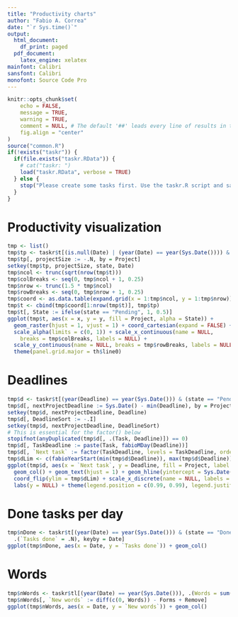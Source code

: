 ```yaml
---
title: "Productivity charts"
author: "Fabio A. Correa"
date: "`r Sys.time()`"
output:
  html_document:
    df_print: paged
  pdf_document:
    latex_engine: xelatex
mainfont: Calibri
sansfont: Calibri
monofont: Source Code Pro
---
```


```r
knitr::opts_chunk$set(
	echo = FALSE,
	message = TRUE,
	warning = TRUE,
	comment = NULL, # The default '##' leads every line of results in the final document
	fig.align = "center"
)
source("common.R")
if(!exists("taskr")) {
  if(file.exists("taskr.RData")) {
    # cat("taskr: ")
    load("taskr.RData", verbose = TRUE)
  } else {
    stop("Please create some tasks first. Use the taskr.R script and save to disk.\n")
  }
}
```

# Productivity visualization
```r
tmp <- list()
tmp$tp <- taskr$t[(is.null(Date) | (year(Date) == year(Sys.Date()))) & (state != "Abandoned") & !(Project %in% c("Weight loss", "Study Chinese", "Housekeeping", "Example project"))]
tmp$tp[, projectSize := -.N, by = Project]
setkey(tmp$tp, projectSize, state, Date)
tmp$ncol <- trunc(sqrt(nrow(tmp$t)))
tmp$colBreaks <- seq(0, tmp$ncol + 1, 0.25)
tmp$nrow <- trunc(1.5 * tmp$ncol)
tmp$rowBreaks <- seq(0, tmp$nrow + 1, 0.25)
tmp$coord <- as.data.table(expand.grid(x = 1:tmp$ncol, y = 1:tmp$nrow))
tmp$t <- cbind(tmp$coord[1:nrow(tmp$t)], tmp$tp)
tmp$t[, State := ifelse(state == "Pending", 1, 0.5)]
ggplot(tmp$t, aes(x = x, y = y, fill = Project, alpha = State)) +
  geom_raster(hjust = 1, vjust = 1) + coord_cartesian(expand = FALSE) +
  scale_alpha(limits = c(0, 1)) + scale_x_continuous(name = NULL,
    breaks = tmp$colBreaks, labels = NULL) +
  scale_y_continuous(name = NULL, breaks = tmp$rowBreaks, labels = NULL) +
  theme(panel.grid.major = th$line0)
```

# Deadlines
```r
tmp$d <- taskr$t[(year(Deadline) == year(Sys.Date())) & (state == "Pending")]
tmp$d[, nextProjectDeadline := Sys.Date() - min(Deadline), by = Project]
setkey(tmp$d, nextProjectDeadline, Deadline)
tmp$d[, DeadlineSort := -.I]
setkey(tmp$d, nextProjectDeadline, DeadlineSort)
# This is essential for the factor() below
stopifnot(anyDuplicated(tmp$d[, .(Task, Deadline)]) == 0)
tmp$d[, TaskDeadline := paste(Task, fabioMDay(Deadline))]
tmp$d[, `Next task` := factor(TaskDeadline, levels = TaskDeadline, ordered = TRUE)]
tmp$dLim <- c(fabioYearStart(min(tmp$d$Deadline)), max(tmp$d$Deadline))
ggplot(tmp$d, aes(x = `Next task`, y = Deadline, fill = Project, label = TaskDeadline)) +
  geom_col() + geom_text(hjust = 1) + geom_hline(yintercept = Sys.Date(), colour = "black") +
  coord_flip(ylim = tmp$dLim) + scale_x_discrete(name = NULL, labels = NULL) +
  labs(y = NULL) + theme(legend.position = c(0.99, 0.99), legend.justification = 1)
```

# Done tasks per day
```r
tmp$nDone <- taskr$t[(year(Date) == year(Sys.Date())) & (state == "Done"),
  .(`Tasks done` = .N), keyby = Date]
ggplot(tmp$nDone, aes(x = Date, y = `Tasks done`)) + geom_col()
```

# Words
```r
tmp$nWords <- taskr$tl[(year(Date) == year(Sys.Date())), .(Words = sum(Words), Forms = sum(Forms), Remove = sum(Remove)), by = Date]
tmp$nWords[, `New words` := diff(c(0, Words)) - Forms + Remove]
ggplot(tmp$nWords, aes(x = Date, y = `New words`)) + geom_col()
```
